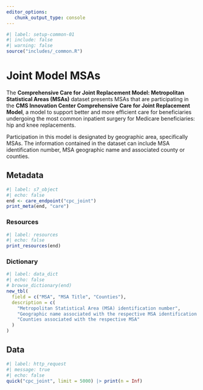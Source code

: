 ```yaml
---
editor_options: 
   chunk_output_type: console
---
```


```r
#| label: setup-common-01
#| include: false
#| warning: false
source("includes/_common.R")
```

# Joint Model MSAs {#care-joint}

The __Comprehensive Care for Joint Replacement Model: Metropolitan Statistical Areas (MSAs)__ dataset presents MSAs that are participating in the __CMS Innovation Center Comprehensive Care for Joint Replacement Model__, a model to support better and more efficient care for beneficiaries undergoing the most common inpatient surgery for Medicare beneficiaries: hip and knee replacements. 

Participation in this model is designated by geographic area, specifically MSAs. The information contained in the dataset can include MSA identification number, MSA geographic name and associated county or counties.

## Metadata

```r
#| label: s7_object
#| echo: false
end <- care_endpoint("cpc_joint")
print_meta(end, "care")
```

### Resources

```r
#| label: resources
#| echo: false
print_resources(end)
```

### Dictionary

```r
#| label: data_dict
#| echo: false
# browse_dictionary(end)
new_tbl(
  field = c("MSA", "MSA Title", "Counties"),
  description = c(
    "Metropolitan Statistical Area (MSA) identification number",
    "Geographic name associated with the respective MSA identification number",
    "Counties associated with the respective MSA"
  )
)
```

## Data

```r
#| label: http_request
#| message: true
#| echo: false
quick("cpc_joint", limit = 5000) |> print(n = Inf)
```
